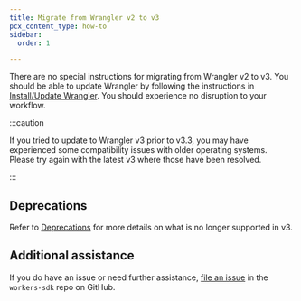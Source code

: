 ```yaml
---
title: Migrate from Wrangler v2 to v3
pcx_content_type: how-to
sidebar:
  order: 1

---
```


There are no special instructions for migrating from Wrangler v2 to v3. You should be able to update Wrangler by following the instructions in [Install/Update Wrangler](/workers/wrangler/install-and-update/#update-wrangler). You should experience no disruption to your workflow.

:::caution


If you tried to update to Wrangler v3 prior to v3.3, you may have experienced some compatibility issues with older operating systems. Please try again with the latest v3 where those have been resolved.


:::

## Deprecations

Refer to [Deprecations](/workers/wrangler/deprecations/#wrangler-v3) for more details on what is no longer supported in v3.

## Additional assistance

If you do have an issue or need further assistance, [file an issue](https://github.com/cloudflare/workers-sdk/issues/new/choose) in the `workers-sdk` repo on GitHub.
